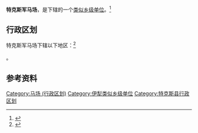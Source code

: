 {{中国乡级行政区|65/40/27/404/000}}

'''特克斯军马场'''，是{{PRC admin/fullname|65/40/27/404/000|3}}下辖的一个[[类似乡级单位|类似乡级单位]]。<ref>{{PRC admin/ref sgc|{{PRC admin/parent|65/40/27/404/000}}}}</ref>

== 行政区划 ==

特克斯军马场下辖以下地区：<ref>{{PRC admin/ref sgc|65/40/27/404/000}}</ref>

{{PRC admin/children|65/40/27/404/000}}。

== 参考资料 ==

{{reflist}}

{{特克斯县行政区划}}
{{新疆行政区划小作品}}

[[Category:马场_(行政区划)|Category:马场 (行政区划)]]
[[Category:伊犁类似乡级单位|Category:伊犁类似乡级单位]]
[[Category:特克斯县行政区划|Category:特克斯县行政区划]]
